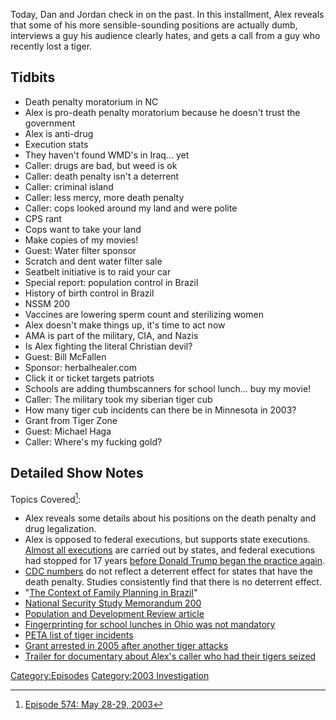 {{DEFAULTSORT:
    #_EPISODE_0574:May 28-29, 2003
}}{{Episode
    | title             = May 28-29, 2003
    | caption           = Listen to this episode on [https://knowledgefight.libsyn.com/574-may-28-29-2021 Libsyn] [https://open.spotify.com/episode/2B7TKIvQDFTsaLEqx3JbRw Spotify], Read the [[Transcript/574: May 28-29, 2003|Unofficial Transcript]]
    | episodeNumber     = 574
    | length            = 01:48:23
    | airDate           = July 7, 2021
    | coverageStartDate = May 28, 2003
    | coverageEndDate   = May 29, 2003
    | episodeType       = [[:Category:2003 Investigation|2003 Investigation]]
    | appearance        = [[Bill McFallen]], [[Michael Haga]]
    | oocDrop           = No grandchildren for you
    | previousEpisode   = [[573: July 1, 2021]]
    | nextEpisode       = [[575: July 4, 2021]]
}}

{{Stub}}

Today, Dan and Jordan check in on the past.  In this installment, Alex reveals that some of his more sensible-sounding positions are actually dumb, interviews a guy his audience clearly hates, and gets a call from a guy who recently lost a tiger.

==Tidbits==

*Death penalty moratorium in NC
*Alex is pro-death penalty moratorium because he doesn't trust the government
*Alex is anti-drug
*Execution stats
*They haven't found WMD's in Iraq... yet
*Caller: drugs are bad, but weed is ok
*Caller: death penalty isn't a deterrent
*Caller: criminal island
*Caller: less mercy, more death penalty
*Caller: cops looked around my land and were polite
*CPS rant
*Cops want to take your land
*Make copies of my movies!
*Guest: Water filter sponsor
*Scratch and dent water filter sale
*Seatbelt initiative is to raid your car
*Special report: population control in Brazil
*History of birth control in Brazil
*NSSM 200
*Vaccines are lowering sperm count and sterilizing women
*Alex doesn't make things up, it's time to act now
*AMA is part of the military, CIA, and Nazis
*Is Alex fighting the literal Christian devil?
*Guest: Bill McFallen
*Sponsor: herbalhealer.com
*Click it or ticket targets patriots
*Schools are adding thumbscanners for school lunch... buy my movie!
*Caller: The military took my siberian tiger cub
*How many tiger cub incidents can there be in Minnesota in 2003?
*Grant from Tiger Zone
*Guest: Michael Haga
*Caller: Where's my fucking gold?

==Detailed Show Notes==

Topics Covered<ref>[https://knowledgefight.com/research/2021/7/6/episode-574-may-28-29-2003 Episode 574: May 28-29, 2003]</ref>:

*Alex reveals some details about his positions on the death penalty and drug legalization.
*Alex is opposed to federal executions, but supports state executions. [https://www.bop.gov/about/history/federal_executions.jsp Almost all executions] are carried out by states, and federal executions had stopped for 17 years [https://apnews.com/article/donald-trump-wildlife-coronavirus-pandemic-crime-terre-haute-28e44cc5c026dc16472751bbde0ead50 before Donald Trump began the practice again].
*[https://www.cdc.gov/nchs/pressroom/sosmap/homicide_mortality/homicide.htm CDC numbers] do not reflect a deterrent effect for states that have the death penalty. Studies consistently find that there is no deterrent effect.
*"[https://citeseerx.ist.psu.edu/viewdoc/download?doi=10.1.1.472.2455&rep=rep1&type=pdf The Context of Family Planning in Brazil]"
*[https://pdf.usaid.gov/pdf_docs/PCAAB500.pdf National Security Study Memorandum 200]
*[https://www.jstor.org/stable/3401499 Population and Development Review article]
*[https://www.cleveland19.com/story/2885663/fingerprint-school-lunch-programs-raise-concern/ Fingerprinting for school lunches in Ohio was not mandatory]
*[https://www.peta.org/wp-content/uploads/2021/02/cub-incidents-us-factsheet.pdf PETA list of tiger incidents]
*[https://buffalonews.com/news/woman-hospitalized-in-attack-by-tigers/article_de2d28d1-2f27-5df7-b60d-d3b29b6e2d69.html Grant arrested in 2005 after another tiger attacks]
*[https://www.indiegogo.com/projects/minnesota-tiger-man#/ Trailer for documentary about Alex's caller who had their tigers seized]

[[Category:Episodes]]
[[Category:2003 Investigation]]
